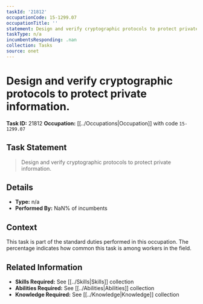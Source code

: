 ```yaml
---
taskId: '21812'
occupationCode: 15-1299.07
occupationTitle: ''
statement: Design and verify cryptographic protocols to protect private information.
taskType: n/a
incumbentsResponding: .nan
collection: Tasks
source: onet
---
```

# Design and verify cryptographic protocols to protect private information.

**Task ID:** 21812
**Occupation:** [[../Occupations|Occupation]] with code `15-1299.07`

## Task Statement

> Design and verify cryptographic protocols to protect private information.

## Details

- **Type:** n/a
- **Performed By:** NaN% of incumbents

## Context

This task is part of the standard duties performed in this occupation. The percentage indicates how common this task is among workers in the field.

## Related Information

- **Skills Required:** See [[../Skills|Skills]] collection
- **Abilities Required:** See [[../Abilities|Abilities]] collection
- **Knowledge Required:** See [[../Knowledge|Knowledge]] collection
